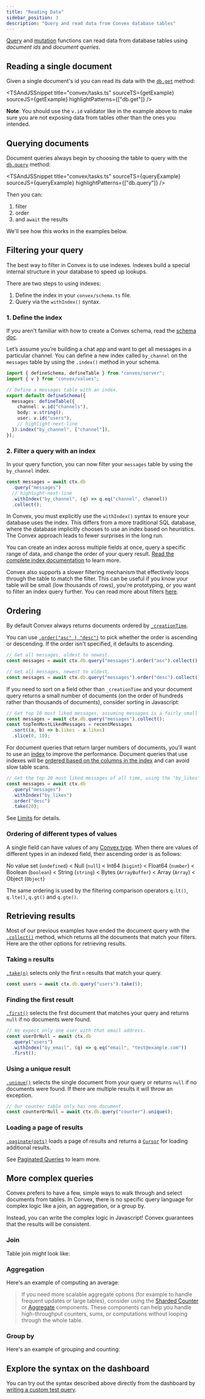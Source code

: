 ```yaml
---
title: "Reading Data"
sidebar_position: 3
description: "Query and read data from Convex database tables"
---
```



[Query](/functions/query-functions.mdx) and
[mutation](/functions/mutation-functions.mdx) functions can read data from
database tables using _document ids_ and _document queries_.

## Reading a single document

Given a single document's id you can read its data with the
[`db.get`](/api/interfaces/server.GenericDatabaseReader#get) method:

<TSAndJSSnippet
  title="convex/tasks.ts"
  sourceTS={getExample}
  sourceJS={getExample}
  highlightPatterns={["db.get"]}
/>

**Note**: You should use the `v.id` validator like in the example above to make
sure you are not exposing data from tables other than the ones you intended.

## Querying documents

Document queries always begin by choosing the table to query with the
[`db.query`](/api/interfaces/server.GenericDatabaseReader#query) method:

<TSAndJSSnippet
  title="convex/tasks.ts"
  sourceTS={queryExample}
  sourceJS={queryExample}
  highlightPatterns={["db.query"]}
/>

Then you can:

1. filter
2. order
3. and `await` the results

We'll see how this works in the examples below.

## Filtering your query

The best way to filter in Convex is to use indexes. Indexes build a special
internal structure in your database to speed up lookups.

There are two steps to using indexes:

1. Define the index in your `convex/schema.ts` file.
2. Query via the `withIndex()` syntax.

### 1. Define the index

If you aren't familiar with how to create a Convex schema, read the
[schema doc](/database/schemas.mdx).

Let’s assume you’re building a chat app and want to get all messages in a
particular channel. You can define a new index called `by_channel` on the
`messages` table by using the `.index()` method in your schema.

```ts noDialect title="convex/schema.ts"
import { defineSchema, defineTable } from "convex/server";
import { v } from "convex/values";

// Define a messages table with an index.
export default defineSchema({
  messages: defineTable({
    channel: v.id("channels"),
    body: v.string(),
    user: v.id("users"),
    // highlight-next-line
  }).index("by_channel", ["channel"]),
});
```

### 2. Filter a query with an index

In your query function, you can now filter your `messages` table by using the
`by_channel` index.

```ts
const messages = await ctx.db
  .query("messages")
  // highlight-next-line
  .withIndex("by_channel", (q) => q.eq("channel", channel))
  .collect();
```

In Convex, you must explicitly use the `withIndex()` syntax to ensure your
database uses the index. This differs from a more traditional SQL database,
where the database implicitly chooses to use an index based on heuristics. The
Convex approach leads to fewer surprises in the long run.

You can create an index across multiple fields at once, query a specific range
of data, and change the order of your query result.
[Read the complete index documentation](/database/reading-data/indexes/indexes.md)
to learn more.

Convex also supports a slower filtering mechanism that effectively loops through
the table to match the filter. This can be useful if you know your table will be
small (low thousands of rows), you're prototyping, or you want to filter an
index query further. You can read more about filters
[here](/database/reading-data/filters.mdx).

## Ordering

By default Convex always returns documents ordered by
[`_creationTime`](/database/types.md#system-fields).

You can use [`.order("asc" | "desc")`](/api/interfaces/server.Query#order) to
pick whether the order is ascending or descending. If the order isn't specified,
it defaults to ascending.

```ts
// Get all messages, oldest to newest.
const messages = await ctx.db.query("messages").order("asc").collect();
```

```ts
// Get all messages, newest to oldest.
const messages = await ctx.db.query("messages").order("desc").collect();
```

If you need to sort on a field other than `_creationTime` and your document
query returns a small number of documents (on the order of hundreds rather than
thousands of documents), consider sorting in Javascript:

```ts
// Get top 10 most liked messages, assuming messages is a fairly small table:
const messages = await ctx.db.query("messages").collect();
const topTenMostLikedMessages = recentMessages
  .sort((a, b) => b.likes - a.likes)
  .slice(0, 10);
```

For document queries that return larger numbers of documents, you'll want to use
an [index](/database/reading-data/indexes/indexes.md) to improve the
performance. Document queries that use indexes will be
[ordered based on the columns in the index](/database/reading-data/indexes/indexes.md#sorting-with-indexes)
and can avoid slow table scans.

```ts
// Get the top 20 most liked messages of all time, using the "by_likes" index.
const messages = await ctx.db
  .query("messages")
  .withIndex("by_likes")
  .order("desc")
  .take(20);
```

See [Limits](/database/reading-data/indexes/indexes.md#limits) for details.

### Ordering of different types of values

A single field can have values of any [Convex type](/database/types.md). When
there are values of different types in an indexed field, their ascending order
is as follows:

No value set&nbsp;(`undefined`) < Null&nbsp;(`null`) < Int64&nbsp;(`bigint`) <
Float64 (`number`) < Boolean&nbsp;(`boolean`) < String&nbsp;(`string`) <
Bytes&nbsp;(`ArrayBuffer`) < Array&nbsp;(`Array`) < Object&nbsp;(`Object`)

The same ordering is used by the filtering comparison operators `q.lt()`,
`q.lte()`, `q.gt()` and `q.gte()`.

## Retrieving results

Most of our previous examples have ended the document query with the
[`.collect()`](/api/interfaces/server.Query#collect) method, which returns all
the documents that match your filters. Here are the other options for retrieving
results.

### Taking `n` results

[`.take(n)`](/api/interfaces/server.Query#take) selects only the first `n`
results that match your query.

```ts
const users = await ctx.db.query("users").take(5);
```

### Finding the first result

[`.first()`](/api/interfaces/server.Query#first) selects the first document that
matches your query and returns `null` if no documents were found.

```ts
// We expect only one user with that email address.
const userOrNull = await ctx.db
  .query("users")
  .withIndex("by_email", (q) => q.eq("email", "test@example.com"))
  .first();
```

### Using a unique result

[`.unique()`](/api/interfaces/server.Query#unique) selects the single document
from your query or returns `null` if no documents were found. If there are
multiple results it will throw an exception.

```ts
// Our counter table only has one document.
const counterOrNull = await ctx.db.query("counter").unique();
```

### Loading a page of results

[`.paginate(opts)`](/api/interfaces/server.OrderedQuery#paginate) loads a page
of results and returns a [`Cursor`](/api/modules/server#cursor) for loading
additional results.

See [Paginated Queries](/database/pagination.mdx) to learn more.

## More complex queries

Convex prefers to have a few, simple ways to walk through and select documents
from tables. In Convex, there is no specific query language for complex logic
like a join, an aggregation, or a group by.

Instead, you can write the complex logic in Javascript! Convex guarantees that
the results will be consistent.

### Join

Table join might look like:

<TSAndJSSnippet
  title="convex/events.ts"
  sourceTS={joinExample}
  sourceJS={joinExample}
/>

### Aggregation

Here's an example of computing an average:

<TSAndJSSnippet
  title="convex/purchases.ts"
  sourceTS={averageExample}
  sourceJS={averageExample}
/>

> If you need more scalable aggregate options (for example to handle frequent
> updates or large tables), consider using the
> [Sharded Counter](https://www.convex.dev/components/sharded-counter) or
> [Aggregate](https://www.convex.dev/components/aggregate) components. These
> components can help you handle high-throughput counters, sums, or computations
> without looping through the whole table.

### Group by

Here's an example of grouping and counting:

<TSAndJSSnippet
  title="convex/purchases.ts"
  sourceTS={groupByExampleTS}
  sourceJS={groupByExampleJS}
/>

## Explore the syntax on the dashboard

You can try out the syntax described above directly from the dashboard by
[writing a custom test query](/dashboard/deployments/data.md#writing-custom-queries).

